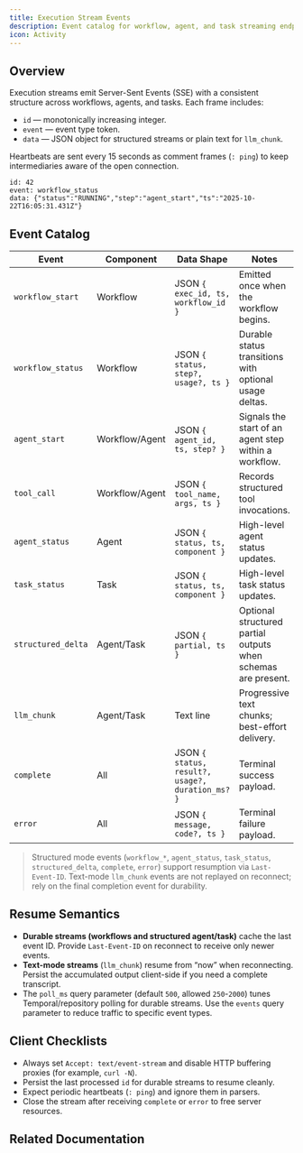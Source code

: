 ```yaml
---
title: Execution Stream Events
description: Event catalog for workflow, agent, and task streaming endpoints
icon: Activity
---
```


## Overview

Execution streams emit Server-Sent Events (SSE) with a consistent structure across workflows, agents, and tasks. Each frame includes:

- `id` — monotonically increasing integer.
- `event` — event type token.
- `data` — JSON object for structured streams or plain text for `llm_chunk`.

Heartbeats are sent every 15 seconds as comment frames (`: ping`) to keep intermediaries aware of the open connection.

```text
id: 42
event: workflow_status
data: {"status":"RUNNING","step":"agent_start","ts":"2025-10-22T16:05:31.431Z"}
```

## Event Catalog

| Event | Component | Data Shape | Notes |
| --- | --- | --- | --- |
| `workflow_start` | Workflow | JSON `{ exec_id, ts, workflow_id }` | Emitted once when the workflow begins. |
| `workflow_status` | Workflow | JSON `{ status, step?, usage?, ts }` | Durable status transitions with optional usage deltas. |
| `agent_start` | Workflow/Agent | JSON `{ agent_id, ts, step? }` | Signals the start of an agent step within a workflow. |
| `tool_call` | Workflow/Agent | JSON `{ tool_name, args, ts }` | Records structured tool invocations. |
| `agent_status` | Agent | JSON `{ status, ts, component }` | High-level agent status updates. |
| `task_status` | Task | JSON `{ status, ts, component }` | High-level task status updates. |
| `structured_delta` | Agent/Task | JSON `{ partial, ts }` | Optional structured partial outputs when schemas are present. |
| `llm_chunk` | Agent/Task | Text line | Progressive text chunks; best-effort delivery. |
| `complete` | All | JSON `{ status, result?, usage?, duration_ms? }` | Terminal success payload. |
| `error` | All | JSON `{ message, code?, ts }` | Terminal failure payload. |

> Structured mode events (`workflow_*`, `agent_status`, `task_status`, `structured_delta`, `complete`, `error`) support resumption via `Last-Event-ID`. Text-mode `llm_chunk` events are not replayed on reconnect; rely on the final completion event for durability.

## Resume Semantics

- **Durable streams (workflows and structured agent/task)** cache the last event ID. Provide `Last-Event-ID` on reconnect to receive only newer events.
- **Text-mode streams** (`llm_chunk`) resume from “now” when reconnecting. Persist the accumulated output client-side if you need a complete transcript.
- The `poll_ms` query parameter (default `500`, allowed `250`-`2000`) tunes Temporal/repository polling for durable streams. Use the `events` query parameter to reduce traffic to specific event types.

## Client Checklists

- Always set `Accept: text/event-stream` and disable HTTP buffering proxies (for example, `curl -N`).
- Persist the last processed `id` for durable streams to resume cleanly.
- Expect periodic heartbeats (`: ping`) and ignore them in parsers.
- Close the stream after receiving `complete` or `error` to free server resources.

## Related Documentation

<ReferenceCardList>
  <ReferenceCard
    title="API Overview — Streaming"
    description="Understand how to consume SSE endpoints, including examples and parameters."
    href="/docs/api/overview#streaming-executions"
    icon="Globe"
  />
  <ReferenceCard
    title="Workflow API"
    description="Endpoint reference for managing workflows and streaming execution updates."
    href="/docs/api/workflows#streaming-endpoint"
    icon="GitBranch"
  />
  <ReferenceCard
    title="CLI Executions"
    description="Learn when to use CLI polling versus REST streaming and how to combine them."
    href="/docs/cli/executions#streaming-from-the-api"
    icon="Terminal"
  />
</ReferenceCardList>
